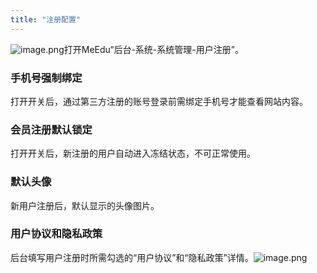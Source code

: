 ```yaml
---
title: "注册配置"
---
```


![image.png](https://minio.meedu.vip/meedu-faq/images/b01a0e23da718a08989311b8b2dfb069/wKPvvfHotyxyGgHCtHAVbNDqcV0P60Xf.png)打开MeEdu“后台-系统-系统管理-用户注册”。


### 手机号强制绑定
打开开关后，通过第三方注册的账号登录前需绑定手机号才能查看网站内容。


### 会员注册默认锁定
打开开关后，新注册的用户自动进入冻结状态，不可正常使用。


### 默认头像
新用户注册后，默认显示的头像图片。


### 用户协议和隐私政策
后台填写用户注册时所需勾选的“用户协议”和“隐私政策”详情。![image.png](https://minio.meedu.vip/meedu-faq/images/b01a0e23da718a08989311b8b2dfb069/HzzyraMqVU2hDpWyskpkrbHczqGEu0B7.png)